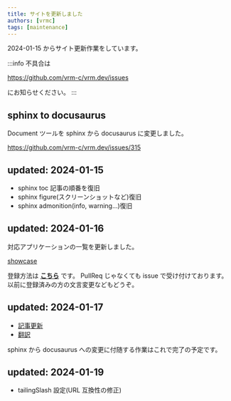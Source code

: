 ```yaml
---
title: サイトを更新しました
authors: [vrmc]
tags: [maintenance]
---
```


2024-01-15 からサイト更新作業をしています。

<!-- truncate -->

:::info 不具合は

https://github.com/vrm-c/vrm.dev/issues

にお知らせください。
:::

## sphinx to docusaurus

Document ツールを sphinx から docusaurus に変更しました。

https://github.com/vrm-c/vrm.dev/issues/315

## updated: 2024-01-15

- sphinx toc 記事の順番を復旧
- sphinx figure(スクリーンショットなど)復旧
- sphinx admonition(info, warning...)復旧

## updated: 2024-01-16

対応アプリケーションの一覧を更新しました。

[showcase](/showcase)

登録方法は **[こちら](/vrm/showcase)** です。
PullReq じゃなくても issue で受け付けております。
以前に登録済みの方の文言変更などもどうぞ。

## updated: 2024-01-17

- [記事更新](/blog/2024/01/01/contributing/)
- [翻訳](/blog/2024/01/02/translation/)

sphinx から docusaurus への変更に付随する作業はこれで完了の予定です。

## updated: 2024-01-19

- tailingSlash 設定(URL 互換性の修正)
